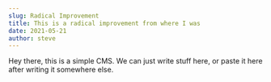 ```yaml
---
slug: Radical Improvement
title: This is a radical improvement from where I was
date: 2021-05-21
author: steve
---
```

Hey there, this is a simple CMS.  We can just write stuff here, or paste it here after writing it somewhere else.
